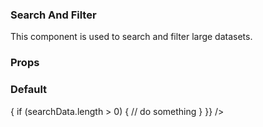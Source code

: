 

<Meta title="SearchAndFilter" component={SearchAndFilter} />

### Search And Filter

This component is used to search and filter large datasets.

### Props

<ArgsTable of={SearchAndFilter} />

### Default

<Canvas>
  <Story name="Default">
    <SearchAndFilter
      filterPanelData={[
        {
          id: 0,
          heading: "Cloud",
          chips: [
            { lead: "Cloud", value: "Google" },
            { lead: "Cloud", value: "AWS" },
            { lead: "Cloud", value: "Azure" },
          ],
        },
        {
          id: 1,
          heading: "Region",
          chips: [
            { lead: "Region", value: "us-east1" },
            { lead: "Region", value: "us-north2" },
            { lead: "Region", value: "us-south3" },
            { lead: "Region", value: "us-north4" },
            { lead: "Region", value: "us-east5" },
            { lead: "Region", value: "us-south6" },
            { lead: "Region", value: "us-east7" },
            { lead: "Region", value: "us-east8" },
            { lead: "Region", value: "us-east9" },
            { lead: "Region", value: "us-east10" },
          ],
        },
        {
          id: 2,
          heading: "Owner",
          chips: [
            { lead: "Owner", value: "foo" },
            { lead: "Owner", value: "bar" },
            { lead: "Owner", value: "baz" },
          ],
        },
      ]}
      returnSearchData={(searchData) => {
        if (searchData.length > 0) {
          // do something
        }
      }}
    />
  </Story>
</Canvas>
